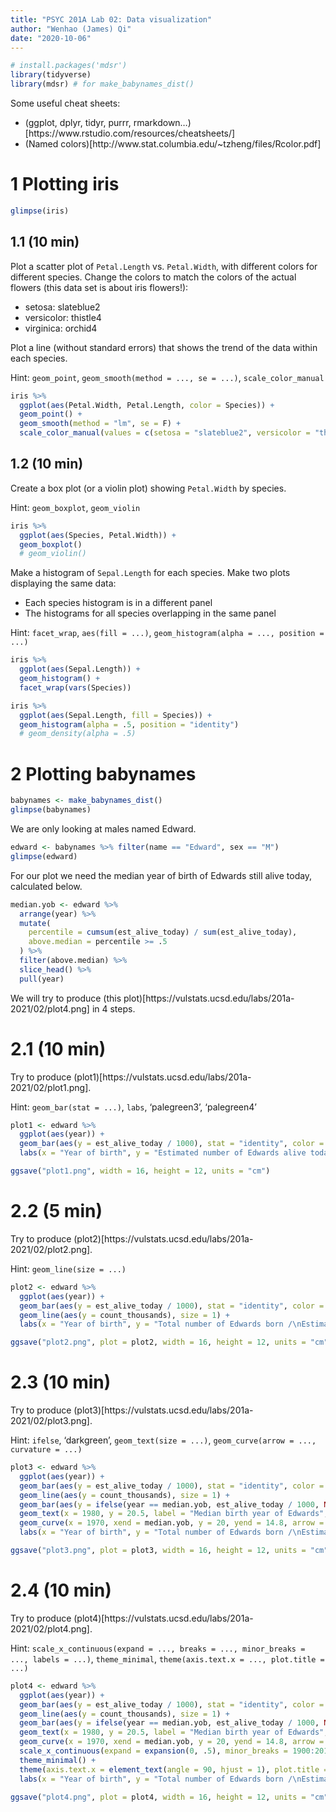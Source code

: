 ```yaml
---
title: "PSYC 201A Lab 02: Data visualization"
author: "Wenhao (James) Qi"
date: "2020-10-06"
---
```


<!-- knitting -->

```r
# install.packages('mdsr')
library(tidyverse)
library(mdsr) # for make_babynames_dist()
```

Some useful cheat sheets:

- (ggplot, dplyr, tidyr, purrr, rmarkdown...)[https://www.rstudio.com/resources/cheatsheets/]
- (Named colors)[http://www.stat.columbia.edu/~tzheng/files/Rcolor.pdf]

# 1 Plotting iris

```r
glimpse(iris)
```

## 1.1 (10 min)

Plot a scatter plot of `Petal.Length` vs. `Petal.Width`, with different colors for different species. Change the colors to match the colors of the actual flowers (this data set is about iris flowers!):

- setosa: slateblue2
- versicolor: thistle4
- virginica: orchid4

Plot a line (without standard errors) that shows the trend of the data within each species.

Hint: `geom_point`, `geom_smooth(method = ..., se = ...)`, `scale_color_manual`

```r
iris %>%
  ggplot(aes(Petal.Width, Petal.Length, color = Species)) +
  geom_point() +
  geom_smooth(method = "lm", se = F) +
  scale_color_manual(values = c(setosa = "slateblue2", versicolor = "thistle4", virginica = "orchid4"))
```

<!-- theme -->

## 1.2 (10 min)

Create a box plot (or a violin plot) showing `Petal.Width` by species.

Hint: `geom_boxplot`, `geom_violin`

```r
iris %>%
  ggplot(aes(Species, Petal.Width)) +
  geom_boxplot()
  # geom_violin()
```

Make a histogram of `Sepal.Length` for each species. Make two plots displaying the same data:

- Each species histogram is in a different panel
- The histograms for all species overlapping in the same panel

Hint: `facet_wrap`, `aes(fill = ...)`, `geom_histogram(alpha = ..., position = ...)`

```r
iris %>%
  ggplot(aes(Sepal.Length)) +
  geom_histogram() +
  facet_wrap(vars(Species))

iris %>%
  ggplot(aes(Sepal.Length, fill = Species)) +
  geom_histogram(alpha = .5, position = "identity")
  # geom_density(alpha = .5)
```

# 2 Plotting babynames

```r
babynames <- make_babynames_dist()
glimpse(babynames)
```

We are only looking at males named Edward.

```r
edward <- babynames %>% filter(name == "Edward", sex == "M")
glimpse(edward)
```

For our plot we need the median year of birth of Edwards still alive today, calculated below.

```r
median.yob <- edward %>%
  arrange(year) %>%
  mutate(
    percentile = cumsum(est_alive_today) / sum(est_alive_today),
    above.median = percentile >= .5
  ) %>%
  filter(above.median) %>%
  slice_head() %>%
  pull(year)
```

We will try to produce (this plot)[https://vulstats.ucsd.edu/labs/201a-2021/02/plot4.png] in 4 steps.

# 2.1 (10 min)

Try to produce (plot1)[https://vulstats.ucsd.edu/labs/201a-2021/02/plot1.png].

Hint: `geom_bar(stat = ...)`, `labs`, 'palegreen3', 'palegreen4'

```r
plot1 <- edward %>%
  ggplot(aes(year)) +
  geom_bar(aes(y = est_alive_today / 1000), stat = "identity", color = "palegreen4", fill = "palegreen3") +
  labs(x = "Year of birth", y = "Estimated number of Edwards alive today (thousand)", title = "Age distribution of Edwards")

ggsave("plot1.png", width = 16, height = 12, units = "cm")
```

<!-- save plots -->

# 2.2 (5 min)

Try to produce (plot2)[https://vulstats.ucsd.edu/labs/201a-2021/02/plot2.png].

Hint: `geom_line(size = ...)`

```r
plot2 <- edward %>%
  ggplot(aes(year)) +
  geom_bar(aes(y = est_alive_today / 1000), stat = "identity", color = "palegreen4", fill = "palegreen3") +
  geom_line(aes(y = count_thousands), size = 1) +
  labs(x = "Year of birth", y = "Total number of Edwards born /\nEstimated number of Edwards alive today (thousand)", title = "Age distribution of Edwards")

ggsave("plot2.png", plot = plot2, width = 16, height = 12, units = "cm")
```

# 2.3 (10 min)

Try to produce (plot3)[https://vulstats.ucsd.edu/labs/201a-2021/02/plot3.png].

Hint: `ifelse`, 'darkgreen', `geom_text(size = ...)`, `geom_curve(arrow = ..., curvature = ...)`

```r
plot3 <- edward %>%
  ggplot(aes(year)) +
  geom_bar(aes(y = est_alive_today / 1000), stat = "identity", color = "palegreen4", fill = "palegreen3") +
  geom_line(aes(y = count_thousands), size = 1) +
  geom_bar(aes(y = ifelse(year == median.yob, est_alive_today / 1000, NA)), stat = "identity", color = "white", fill = "darkgreen") +
  geom_text(x = 1980, y = 20.5, label = "Median birth year of Edwards", size = 4) +
  geom_curve(x = 1970, xend = median.yob, y = 20, yend = 14.8, arrow = arrow(length = unit(0.3, "cm")), curvature = 0.2) +
  labs(x = "Year of birth", y = "Total number of Edwards born /\nEstimated number of Edwards alive today (thousand)", title = "Age distribution of Edwards")

ggsave("plot3.png", plot = plot3, width = 16, height = 12, units = "cm")
```

# 2.4 (10 min)

Try to produce (plot4)[https://vulstats.ucsd.edu/labs/201a-2021/02/plot4.png].

Hint: `scale_x_continuous(expand = ..., breaks = ..., minor_breaks = ..., labels = ...)`, `theme_minimal`, `theme(axis.text.x = ..., plot.title = ...)`

```r
plot4 <- edward %>%
  ggplot(aes(year)) +
  geom_bar(aes(y = est_alive_today / 1000), stat = "identity", color = "palegreen4", fill = "palegreen3") +
  geom_line(aes(y = count_thousands), size = 1) +
  geom_bar(aes(y = ifelse(year == median.yob, est_alive_today / 1000, NA)), stat = "identity", color = "white", fill = "darkgreen") +
  geom_text(x = 1980, y = 20.5, label = "Median birth year of Edwards", size = 4) +
  geom_curve(x = 1970, xend = median.yob, y = 20, yend = 14.8, arrow = arrow(length = unit(0.3, "cm")), curvature = 0.2) +
  scale_x_continuous(expand = expansion(0, .5), minor_breaks = 1900:2010, breaks = seq(1900, 2010, 5), labels = as.character(seq(1900, 2010, 5))) +
  theme_minimal() +
  theme(axis.text.x = element_text(angle = 90, hjust = 1), plot.title = element_text(hjust = .5)) +
  labs(x = "Year of birth", y = "Total number of Edwards born /\nEstimated number of Edwards alive today (thousand)", title = "Age distribution of Edwards")

ggsave("plot4.png", plot = plot4, width = 16, height = 12, units = "cm", bg = "white")
```
